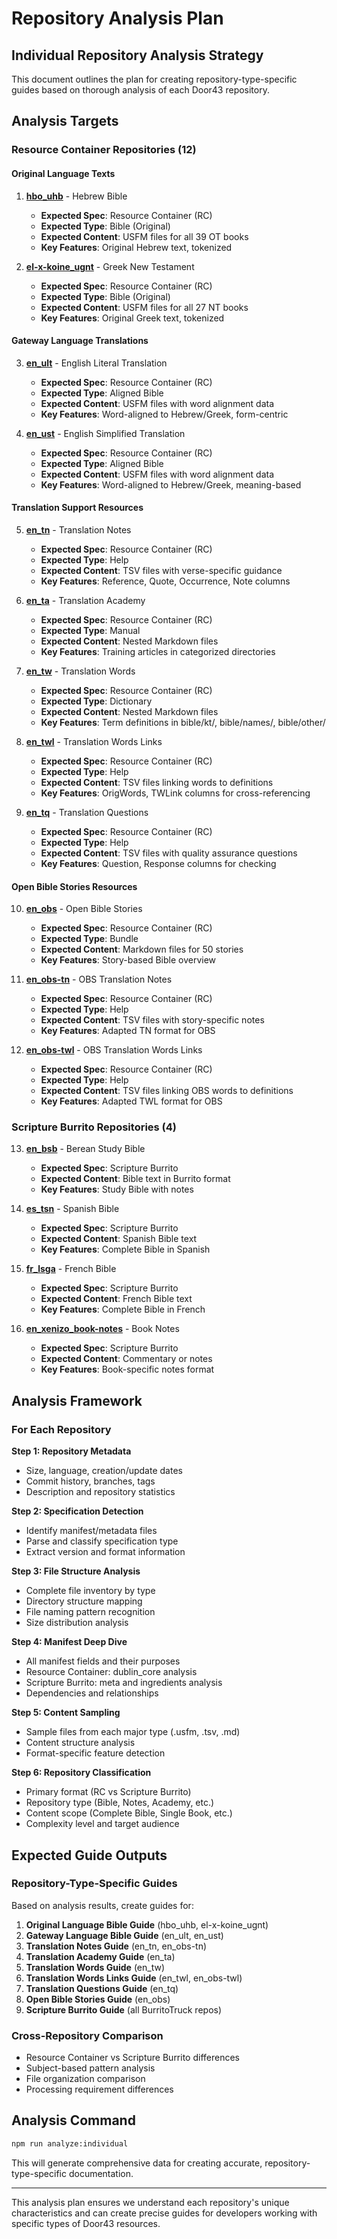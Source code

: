 # Repository Analysis Plan

## Individual Repository Analysis Strategy

This document outlines the plan for creating repository-type-specific guides based on thorough analysis of each Door43 repository.

## Analysis Targets

### Resource Container Repositories (12)

#### Original Language Texts
1. **[hbo_uhb](https://git.door43.org/unfoldingWord/hbo_uhb)** - Hebrew Bible
   - **Expected Spec**: Resource Container (RC)
   - **Expected Type**: Bible (Original)
   - **Expected Content**: USFM files for all 39 OT books
   - **Key Features**: Original Hebrew text, tokenized

2. **[el-x-koine_ugnt](https://git.door43.org/unfoldingWord/el-x-koine_ugnt)** - Greek New Testament
   - **Expected Spec**: Resource Container (RC)
   - **Expected Type**: Bible (Original)
   - **Expected Content**: USFM files for all 27 NT books
   - **Key Features**: Original Greek text, tokenized

#### Gateway Language Translations
3. **[en_ult](https://git.door43.org/unfoldingWord/en_ult)** - English Literal Translation
   - **Expected Spec**: Resource Container (RC)
   - **Expected Type**: Aligned Bible
   - **Expected Content**: USFM files with word alignment data
   - **Key Features**: Word-aligned to Hebrew/Greek, form-centric

4. **[en_ust](https://git.door43.org/unfoldingWord/en_ust)** - English Simplified Translation
   - **Expected Spec**: Resource Container (RC)
   - **Expected Type**: Aligned Bible
   - **Expected Content**: USFM files with word alignment data
   - **Key Features**: Word-aligned to Hebrew/Greek, meaning-based

#### Translation Support Resources
5. **[en_tn](https://git.door43.org/unfoldingword/en_tn)** - Translation Notes
   - **Expected Spec**: Resource Container (RC)
   - **Expected Type**: Help
   - **Expected Content**: TSV files with verse-specific guidance
   - **Key Features**: Reference, Quote, Occurrence, Note columns

6. **[en_ta](https://git.door43.org/unfoldingWord/en_ta)** - Translation Academy
   - **Expected Spec**: Resource Container (RC)
   - **Expected Type**: Manual
   - **Expected Content**: Nested Markdown files
   - **Key Features**: Training articles in categorized directories

7. **[en_tw](https://git.door43.org/unfoldingword/en_tw)** - Translation Words
   - **Expected Spec**: Resource Container (RC)
   - **Expected Type**: Dictionary
   - **Expected Content**: Nested Markdown files
   - **Key Features**: Term definitions in bible/kt/, bible/names/, bible/other/

8. **[en_twl](https://git.door43.org/unfoldingword/en_twl)** - Translation Words Links
   - **Expected Spec**: Resource Container (RC)
   - **Expected Type**: Help
   - **Expected Content**: TSV files linking words to definitions
   - **Key Features**: OrigWords, TWLink columns for cross-referencing

9. **[en_tq](https://git.door43.org/unfoldingword/en_tq)** - Translation Questions
   - **Expected Spec**: Resource Container (RC)
   - **Expected Type**: Help
   - **Expected Content**: TSV files with quality assurance questions
   - **Key Features**: Question, Response columns for checking

#### Open Bible Stories Resources
10. **[en_obs](https://git.door43.org/unfoldingword/en_obs)** - Open Bible Stories
    - **Expected Spec**: Resource Container (RC)
    - **Expected Type**: Bundle
    - **Expected Content**: Markdown files for 50 stories
    - **Key Features**: Story-based Bible overview

11. **[en_obs-tn](https://git.door43.org/unfoldingword/en_obs-tn)** - OBS Translation Notes
    - **Expected Spec**: Resource Container (RC)
    - **Expected Type**: Help
    - **Expected Content**: TSV files with story-specific notes
    - **Key Features**: Adapted TN format for OBS

12. **[en_obs-twl](https://git.door43.org/unfoldingword/en_obs-twl)** - OBS Translation Words Links
    - **Expected Spec**: Resource Container (RC)
    - **Expected Type**: Help
    - **Expected Content**: TSV files linking OBS words to definitions
    - **Key Features**: Adapted TWL format for OBS

### Scripture Burrito Repositories (4)

13. **[en_bsb](https://git.door43.org/BurritoTruck/en_bsb)** - Berean Study Bible
    - **Expected Spec**: Scripture Burrito
    - **Expected Content**: Bible text in Burrito format
    - **Key Features**: Study Bible with notes

14. **[es_tsn](https://git.door43.org/BurritoTruck/es_tsn)** - Spanish Bible
    - **Expected Spec**: Scripture Burrito
    - **Expected Content**: Spanish Bible text
    - **Key Features**: Complete Bible in Spanish

15. **[fr_lsga](https://git.door43.org/BurritoTruck/fr_lsga)** - French Bible
    - **Expected Spec**: Scripture Burrito
    - **Expected Content**: French Bible text
    - **Key Features**: Complete Bible in French

16. **[en_xenizo_book-notes](https://git.door43.org/BurritoTruck/en_xenizo_book-notes)** - Book Notes
    - **Expected Spec**: Scripture Burrito
    - **Expected Content**: Commentary or notes
    - **Key Features**: Book-specific notes format

## Analysis Framework

### For Each Repository

**Step 1: Repository Metadata**
- Size, language, creation/update dates
- Commit history, branches, tags
- Description and repository statistics

**Step 2: Specification Detection**
- Identify manifest/metadata files
- Parse and classify specification type
- Extract version and format information

**Step 3: File Structure Analysis**
- Complete file inventory by type
- Directory structure mapping
- File naming pattern recognition
- Size distribution analysis

**Step 4: Manifest Deep Dive**
- All manifest fields and their purposes
- Resource Container: dublin_core analysis
- Scripture Burrito: meta and ingredients analysis
- Dependencies and relationships

**Step 5: Content Sampling**
- Sample files from each major type (.usfm, .tsv, .md)
- Content structure analysis
- Format-specific feature detection

**Step 6: Repository Classification**
- Primary format (RC vs Scripture Burrito)
- Repository type (Bible, Notes, Academy, etc.)
- Content scope (Complete Bible, Single Book, etc.)
- Complexity level and target audience

## Expected Guide Outputs

### Repository-Type-Specific Guides

Based on analysis results, create guides for:

1. **Original Language Bible Guide** (hbo_uhb, el-x-koine_ugnt)
2. **Gateway Language Bible Guide** (en_ult, en_ust)
3. **Translation Notes Guide** (en_tn, en_obs-tn)
4. **Translation Academy Guide** (en_ta)
5. **Translation Words Guide** (en_tw)
6. **Translation Words Links Guide** (en_twl, en_obs-twl)
7. **Translation Questions Guide** (en_tq)
8. **Open Bible Stories Guide** (en_obs)
9. **Scripture Burrito Guide** (all BurritoTruck repos)

### Cross-Repository Comparison

- Resource Container vs Scripture Burrito differences
- Subject-based pattern analysis
- File organization comparison
- Processing requirement differences

## Analysis Command

```bash
npm run analyze:individual
```

This will generate comprehensive data for creating accurate, repository-type-specific documentation.

---

This analysis plan ensures we understand each repository's unique characteristics and can create precise guides for developers working with specific types of Door43 resources.
